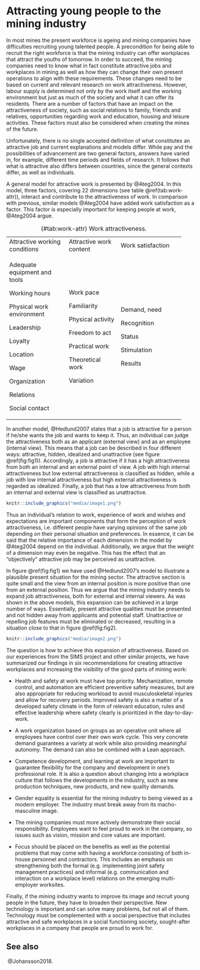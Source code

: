 # Attracting young people to the mining industry

In most mines the present workforce is ageing and mining companies have
difficulties recruiting young talented people. A precondition for being
able to recruit the right workforce is that the mining industry can
offer workplaces that attract the youths of tomorrow. In order to
succeed, the mining companies need to know what in fact constitute
attractive jobs and workplaces in mining as well as how they can change
their own present operations to align with these requirements. These
changes need to be based on current and relevant research on work
attractiveness. However, labour supply is determined not only by the
work itself and the working environment but just as much of the society
and what it can offer its residents. There are a number of factors that
have an impact on the attractiveness of society, such as social
relations to family, friends and relatives, opportunities regarding work
and education, housing and leisure activities. These factors must also
be considered when creating the mines of the future.

Unfortunately, there is no single accepted definition of what
constitutes an attractive job and current explanations and models
differ. While pay and the possibilities of advancement are two general
factors, answers have varied in, for example, different time periods and
fields of research. It follows that what is attractive also differs
between countries, since the general contexts differ, as well as
individuals.

A general model for attractive work is presented by @Ateg2004. In this model, three factors, covering 22 dimensions (see
table \@ref(tab:work-attr)), interact and contribute to the
attractiveness of work. In comparison with previous, similar models
@Ateg2004 have added work satisfaction as a factor. This factor is
especially important for keeping people at work, @Ateg2004 argue.

Table: (\#tab:work-attr) Work attractiveness.

+----------------------+-------------------+-----------------------+
| Attractive working   | Attractive work   | Work satisfaction     |
| conditions           | content           |                       |
+----------------------+-------------------+-----------------------+
| Adequate equipment   | Work pace         | Demand, need          |
| and tools            |                   |                       |
|                      | Familiarity       | Recognition           |
| Working hours        |                   |                       |
|                      | Physical activity | Status                |
| Physical work        |                   |                       |
| environment          | Freedom to act    | Stimulation           |
|                      |                   |                       |
| Leadership           | Practical work    | Results               |
|                      |                   |                       |
| Loyalty              | Theoretical work  |                       |
|                      |                   |                       |
| Location             | Variation         |                       |
|                      |                   |                       |
| Wage                 |                   |                       |
|                      |                   |                       |
| Organization         |                   |                       |
|                      |                   |                       |
| Relations            |                   |                       |
|                      |                   |                       |
| Social contact       |                   |                       |
+----------------------+-------------------+-----------------------+

In another model, @Hedlund2007 states that a job is attractive for a
person if he/she wants the job and wants to keep it. Thus, an individual
can judge the attractiveness both as an applicant (external view) and as
an employee (internal view). This means that a job can be described in
four different ways: attractive, hidden, idealized and unattractive (see
figure \@ref(fig:fig1)). Accordingly, a job is attractive if it has a
high attractiveness from both an internal and an external point of view.
A job with high internal attractiveness but low external attractiveness
is classified as hidden, while a job with low internal attractiveness
but high external attractiveness is regarded as idealized. Finally, a
job that has a low attractiveness from both an internal and external
view is classified as unattractive.

```{r fig1, echo = FALSE, fig.cap = 'The attractiveness of the mining industry illustrated.'}
knitr::include_graphics("media/image1.png")
```

Thus an individual's relation to work, experience of work and wishes and
expectations are important components that form the perception of work
attractiveness, i.e. different people have varying opinions of the same
job depending on their personal situation and preferences. In essence,
it can be said that the relative importance of each dimension in the
model by @Ateg2004 depend on the individual. Additionally, we
argue that the weight of a dimension may even be negative. This has the
effect that an "objectively" attractive job may be perceived as
unattractive.

<!--![](../media/media/image1.png){width="3.75in"
height="2.8916666666666666in"}-->

In figure \@ref(fig:fig1) we have used @Hedlund2007's model to
illustrate a plausible present situation for the mining sector. The
attractive section is quite small and the view from an internal position
is more positive than one from an external position. Thus we argue that
the mining industry needs to expand job attractiveness, both for
external and internal viewers. As was shown in the above models, this
expansion can be achieved in a large number of ways. Essentially,
present attractive qualities must be presented and not hidden away from
applicants and potential staff. Unattractive or repelling job features
must be eliminated or decreased, resulting in a situation close to that
in figure \@ref(fig:fig2).

```{r fig2, echo = FALSE, fig.cap = 'How the attractiveness of the mining industry must develop.'}
knitr::include_graphics("media/image2.png")
```

<!--![](../media/media/image2.png){width="3.625in"
height="3.0833333333333335in"}-->

The question is how to achieve this expansion of attractiveness. Based
on our experiences from the SIMS project and other similar projects, we
have summarized our findings in six recommendations for creating
attractive workplaces and increasing the visibility of the good parts of
mining work:

-   Health and safety at work must have top priority. Mechanization,
    remote control, and automation are efficient preventive safety
    measures, but are also appropriate for reducing workload to avoid
    musculoskeletal injuries and allow for recovery periods. Improved
    safety is also a matter of a developed safety climate in the form of
    relevant education, rules and effective leadership where safety
    clearly is prioritized in the day-to-day-work.

-   A work organization based on groups as an operative unit where all
    employees have control over their own work cycle. This very concrete
    demand guarantees a variety at work while also providing meaningful
    autonomy. The demand can also be combined with a Lean approach.

-   Competence development, and learning at work are important to
    guarantee flexibility for the company and development in one's
    professional role. It is also a question about changing into a
    workplace culture that follows the developments in the industry,
    such as new production techniques, new products, and new quality
    demands.

-   Gender equality is essential for the mining industry to being viewed
    as a modern employer. The industry must break away from its
    macho-masculine image.

-   The mining companies must more actively demonstrate their social
    responsibility. Employees want to feel proud to work in the company,
    so issues such as vision, mission and core values are important.

-   Focus should be placed on the benefits as well as the potential
    problems that may come with having a workforce consisting of both
    in-house personnel and contractors. This includes an emphasis on
    strengthening both the formal (e.g. implementing joint safety
    management practices) and informal (e.g. communication and
    interaction on a workplace level) relations on the emerging
    multi-employer worksites.

Finally, if the mining industry wants to improve its image and recruit
young people in the future, they have to broaden their perspective. New
technology is important and can solve many problems, but not all of
them. Technology must be complemented with a social perspective that
includes attractive and safe workplaces in a social functioning society,
sought-after workplaces in a company that people are proud to work for.

## See also {-}

\ @Johansson2018.
